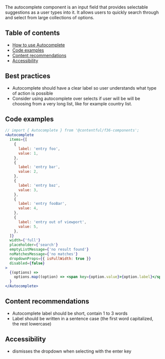 The autocomplete component is an input field that provides selectable suggestions as a user types into it. It allows users to quickly search through and select from large collections of options.

## Table of contents

- [How to use Autocomplete](#how-to-use-autocomplete)
- [Code examples](#code-examples)
- [Content recommendations](#content-recommendations)
- [Accessibility](#accessibility)

## Best practices

- Autocomplete should have a clear label so user understands what type of action is possible
- Consider using autocomplete over selects if user will be will be choosing from a very long list, like for example country list.

## Code examples

```jsx
// import { Autocomplete } from '@contentful/f36-components';
<Autocomplete
  items={[
    {
      label: 'entry foo',
      value: 1,
    },
    {
      label: 'entry bar',
      value: 2,
    },
    {
      label: 'entry baz',
      value: 3,
    },
    {
      label: 'entry fooBar',
      value: 4,
    },
    {
      label: 'entry out of viewport',
      value: 5,
    },
  ]}
  width={'full'}
  placeholder={'search'}
  emptyListMessage={'no result found'}
  noMatchesMessage={'no matches'}
  dropdownProps={{ isFullWidth: true }}
  disabled={false}
>
  {(options) =>
    options.map((option) => <span key={option.value}>{option.label}</span>)
  }
</Autocomplete>
```

## Content recommendations

- Autocomplete label should be short, contain 1 to 3 words
- Label should be written in a sentence case (the first word capitalized, the rest lowercase)

## Accessibility

- dismisses the dropdown when selecting with the enter key
